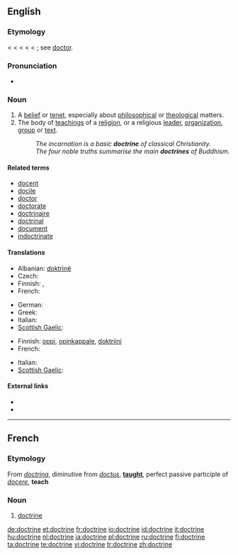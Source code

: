 {{wikipedia}}
==English==

===Etymology===
< {{etyl|enm}} < {{etyl|fro}} < {{etyl|la}} {{term|doctrina||teaching, instruction, learning, knowledge}} < {{term|doctor||a teacher}} < {{term|docere||to teach}}; see [[doctor]].

===Pronunciation===
* {{audio|en-us-doctrine.ogg|Audio (US)}}

===Noun===
{{en-noun}}

# A [[belief]] or [[tenet]], especially about [[philosophical]] or [[theological]] matters.
# The body of [[teaching]]s of a [[religion]], or a religious [[leader]], [[organization]], [[group]] or [[text]].
#: ''The incarnation is a basic '''doctrine''' of classical Christianity.''
#: ''The four noble truths summarise the main '''doctrines''' of Buddhism.''

====Related terms====
* [[docent]]
* [[docile]]
* [[doctor]]
* [[doctorate]]
* [[doctrinaire]]
* [[doctrinal]]
* [[document]]
* [[indoctrinate]]

====Translations====
{{trans-top|belief}}
* Albanian: [[doktrinë]] {{n}}
* Czech: {{t-|cs|doktrína|f}}
* Finnish: {{t-|fi|oppi}}, {{t-|fi|doktriini}}
* French: {{t+|fr|doctrine|f}}
{{trans-mid}}
* German: {{t+|de|Doktrin|f}}
* Greek: {{t+|el|δόγμα|n|tr=dógma|sc=Grek}}
* Italian: {{t+|it|dottrina|f}}
* [[Scottish Gaelic]]: {{t-|gd|teagasg|m|xs=Scottish Gaelic}}
{{trans-bottom}}

{{trans-top|body of beliefs or teachings}}
* Finnish: [[oppi]], [[opinkappale]], [[doktriini]]
* French: {{t+|fr|doctrine|f}}
{{trans-mid}}
* Italian: {{t+|it|dottrina|f}}
* [[Scottish Gaelic]]: {{t-|gd|teagasg|m|xs=Scottish Gaelic}}
{{trans-bottom}}

====External links====
* {{R:Webster 1913}}
* {{R:Century 1911}}

----

==French==

===Etymology===
From {{etyl|la}} ''[[doctrina]]'', diminutive from ''[[doctus]]'', '''[[taught]]''', perfect passive participle of ''[[docere]]'', '''teach'''

===Noun===
{{fr-noun|f}}

# [[#English|doctrine]]

[[de:doctrine]]
[[et:doctrine]]
[[fr:doctrine]]
[[io:doctrine]]
[[id:doctrine]]
[[it:doctrine]]
[[hu:doctrine]]
[[nl:doctrine]]
[[ja:doctrine]]
[[pl:doctrine]]
[[ru:doctrine]]
[[fi:doctrine]]
[[ta:doctrine]]
[[te:doctrine]]
[[vi:doctrine]]
[[tr:doctrine]]
[[zh:doctrine]]
